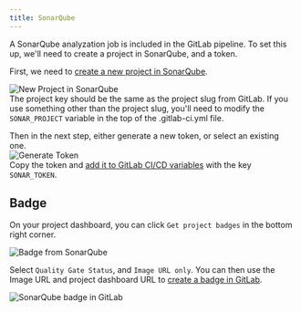 ```yaml
---
title: SonarQube
---
```


A SonarQube analyzation job is included in the GitLab pipeline.
To set this up, we'll need to create a project in SonarQube, and a token.

First, we need to [create a new project in SonarQube](https://sonarqube.intility.no/projects/create).

![New Project in SonarQube](/img/sonarqube-new.png)  
The project key should be the same as the project slug from GitLab.
If you use something other than the project slug,
you'll need to modify the `SONAR_PROJECT` variable in the top of the .gitlab-ci.yml file.

Then in the next step, either generate a new token, or select an existing one.  
![Generate Token](/img/sonarqube-token.png)  
Copy the token and [add it to GitLab CI/CD variables](/configuration/gitlab#adding-cicd-variables) with the key `SONAR_TOKEN`.

## Badge

On your project dashboard, you can click `Get project badges` in the bottom right corner.

![Badge from SonarQube](/img/sonarqube-badge.png)

Select `Quality Gate Status`, and `Image URL only`. You can then use the Image URL and project dashboard URL to [create a badge in GitLab](/configuration/gitlab#adding-badges).

![SonarQube badge in GitLab](/img/gitlab-badge-sonarqube.png)